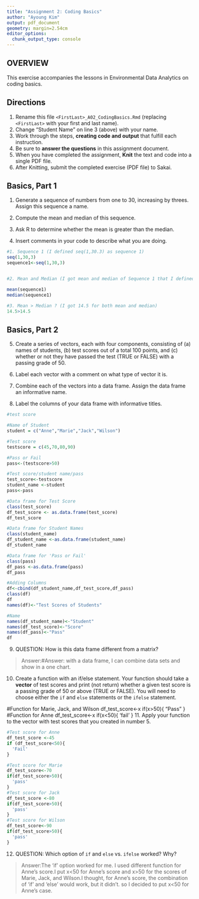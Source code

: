 ```yaml
---
title: "Assignment 2: Coding Basics"
author: "Ayoung Kim"
output: pdf_document
geometry: margin=2.54cm
editor_options: 
  chunk_output_type: console
---
```


## OVERVIEW

This exercise accompanies the lessons in Environmental Data Analytics on coding basics.

## Directions

1.  Rename this file `<FirstLast>_A02_CodingBasics.Rmd` (replacing `<FirstLast>` with your first and last name).
2.  Change "Student Name" on line 3 (above) with your name.
3.  Work through the steps, **creating code and output** that fulfill each instruction.
4.  Be sure to **answer the questions** in this assignment document.
5.  When you have completed the assignment, **Knit** the text and code into a single PDF file.
6.  After Knitting, submit the completed exercise (PDF file) to Sakai.

## Basics, Part 1

1.  Generate a sequence of numbers from one to 30, increasing by threes. Assign this sequence a name.

2.  Compute the mean and median of this sequence.

3.  Ask R to determine whether the mean is greater than the median.

4.  Insert comments in your code to describe what you are doing.

```r
#1. Sequence 1 (I defined seq(1,30.3) as sequence 1)
seq(1,30,3)
sequence1<-seq(1,30,3)


#2. Mean and Median (I got mean and median of Sequence 1 that I defined above)

mean(sequence1)
median(sequence1)

#3. Mean > Median ? (I got 14.5 for both mean and median)
14.5>14.5


```

## Basics, Part 2

5.  Create a series of vectors, each with four components, consisting of (a) names of students, (b) test scores out of a total 100 points, and (c) whether or not they have passed the test (TRUE or FALSE) with a passing grade of 50.

6.  Label each vector with a comment on what type of vector it is.

7.  Combine each of the vectors into a data frame. Assign the data frame an informative name.

8.  Label the columns of your data frame with informative titles.

```r
#test score

#Name of Student
student = c("Anne","Marie","Jack","Wilson")

#Test score
testscore = c(45,70,80,90)

#Pass or Fail
pass<-(testscore>50)

#Test score/student name/pass
test_score<-testscore
student_name <-student
pass<-pass

#Data frame for Test Score
class(test_score)
df_test_score <- as.data.frame(test_score)
df_test_score

#Data frame for Student Names
class(student_name)
df_student_name <-as.data.frame(student_name)
df_student_name

#Data frame for 'Pass or Fail'
class(pass)
df_pass <-as.data.frame(pass)
df_pass

#Adding Columns 
df<-cbind(df_student_name,df_test_score,df_pass)
class(df)
df
names(df)<-"Test Scores of Students"

#Name
names(df_student_name)<-"Student"
names(df_test_score)<-"Score"
names(df_pass)<-"Pass"
df

```

9.  QUESTION: How is this data frame different from a matrix?

> Answer:#Answer: with a data frame, I can combine data sets and show in a one chart.

10. Create a function with an if/else statement. Your function should take a **vector** of test scores and print (not return) whether a given test score is a passing grade of 50 or above (TRUE or FALSE). You will need to choose either the `if` and `else` statements or the `ifelse` statement. 

#Function for Marie, Jack, and Wilson
df_test_score<-x
if(x>50){
  "Pass"
}
#Function for Anne
df_test_score<-x
if(x<50){
  'fail'
}
11. Apply your function to the vector with test scores that you created in number 5.

```r
#Test score for Anne
df_test_score <-45
if (df_test_score<50){
  'Fail'
}

#Test score for Marie
df_test_score<-70
if(df_test_score>50){
  'pass'
}
#Test score for Jack
df_test_score <-80
if(df_test_score>50){
  'pass'
}
#Test score for Wilson
df_test_score<-90
if(df_test_score>50){
  'pass'
}
```

12. QUESTION: Which option of `if` and `else` vs. `ifelse` worked? Why?

> Answer:The 'if' option worked for me. I used different function for Anne's score.I put x<50 for Anne's score and x>50 for the scores of Marie, Jack, and Wilson.I thought, for Anne's score, the combination of 'if' and 'else' would work, but it didn't. so I decided to put x<50 for Anne's case. 